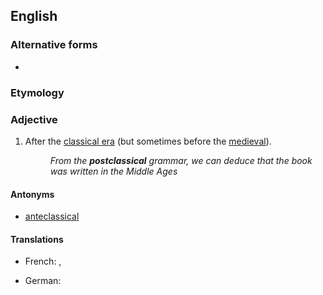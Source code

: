 ==English==

===Alternative forms===
* {{alter|en|post-classical}}

===Etymology===
{{prefix|en|post|classical}}

===Adjective===
{{en-adj|-}}

# After the [[classical era]] (but sometimes before the [[medieval]]).
#: ''From the '''postclassical''' grammar, we can deduce that the book was written in the Middle Ages''

====Antonyms====
* [[anteclassical]]

====Translations====
{{trans-top|after the classical era}}
* French: {{t+|fr|post-classique}}, {{t+|fr|postclassique}}
{{trans-mid}}
* German: {{t|de|nachklassisch}}
{{trans-bottom}}
